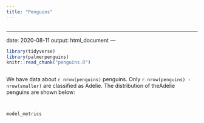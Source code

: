 ```yaml
---
title: "Penguins"
---
```


```r

```

---

date: 2020-08-11
output: html_document
---

```r
library(tidyverse)
library(palmerpenguins)
knitr::read_chunk("penguins.R")
```

```r
```

We have data about `r nrow(penguins)` penguins. Only `r nrow(penguins) - nrow(smaller)` are classified as Adelie. The distribution of theAdelie penguins are shown below:

```r
```

```r
```

```r
model_metrics
```
